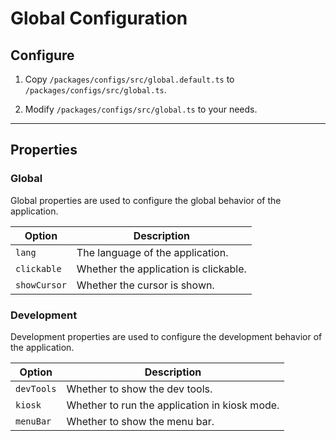 # Global Configuration

## Configure

1. Copy `/packages/configs/src/global.default.ts` to `/packages/configs/src/global.ts`.

2. Modify `/packages/configs/src/global.ts` to your needs.

---

## Properties

### Global

Global properties are used to configure the global behavior of the application.

| Option       | Description                           |
| ------------ | ------------------------------------- |
| `lang`       | The language of the application.      |
| `clickable`  | Whether the application is clickable. |
| `showCursor` | Whether the cursor is shown.          |

### Development

Development properties are used to configure the development behavior of the application.

| Option     | Description                                   |
| ---------- | --------------------------------------------- |
| `devTools` | Whether to show the dev tools.                |
| `kiosk`    | Whether to run the application in kiosk mode. |
| `menuBar`  | Whether to show the menu bar.                 |
